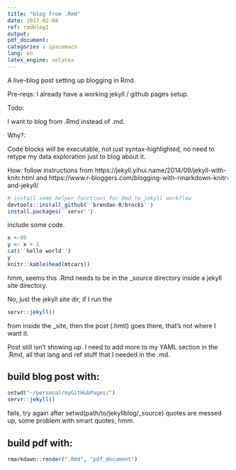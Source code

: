 ```yaml
---
title: "blog from .Rmd"
date: 2017-02-08
ref: rmdblog1
output: 
pdf_document: 
categories : spacemacs
lang: en
latex_engine: xelatex
---
```

A live-blog post setting up blogging in Rmd.

Pre-reqs:
I already have a working jekyll / github pages setup.

Todo:

I want to blog from .Rmd instead of .md.

Why?:

Code blocks will be executable, not just syntax-highlighted, no need to retype my 
data exploration just to blog about it.

How: 
follow instructions from https://jekyll.yihui.name/2014/09/jekyll-with-knitr.html
and
https://www.r-bloggers.com/blogging-with-rmarkdown-knitr-and-jekyll/
```r
# install some helper functions for Rmd to jekyll workflow
devtools::install_github(``brendan-R/brocks'')
install.packages(``servr'')
```
include some code.
```r
x <-99
y <- x + 1
cat(``hello world'')
y
knitr::kable(head(mtcars))
```
hmm, seems this .Rmd needs to be in the _source directory inside a jekyll site directory.

No, just the jekyll site dir, if I run the
```r
servr::jekyll() 
```
from inside the _site, then the post (.hmtl) goes there, that's not where I want it.

Post still isn't showing up. I need to add more to my YAML section in the .Rmd, all that
lang and ref stuff that I needed in the .md.

## build blog post with:
```r
setwd("~/personal/myGitHubPages/")
servr::jekyll()
```
fails, try again after setwd(path/to/jekyllblog/_source)
quotes are messed up, some problem with smart quotes, hmm.

## build pdf with:

```r
rmarkdown::render(".Rmd", "pdf_document")
```
